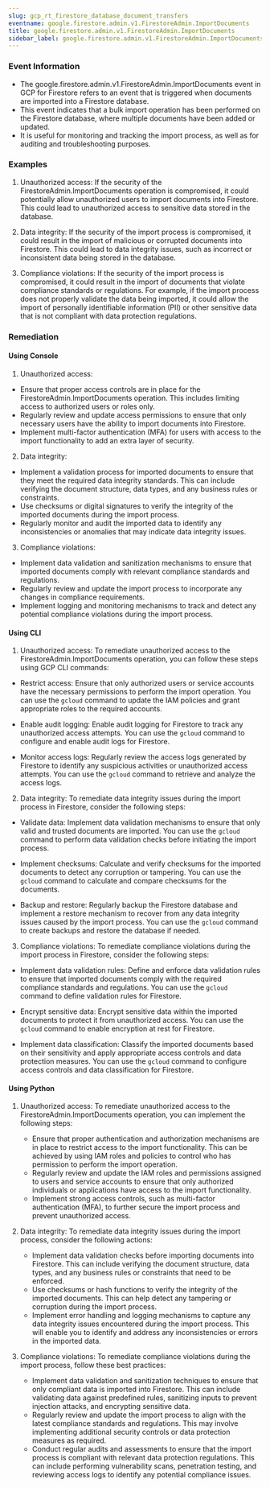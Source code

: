 ```yaml
--- 
slug: gcp_rt_firestore_database_document_transfers
eventname: google.firestore.admin.v1.FirestoreAdmin.ImportDocuments
title: google.firestore.admin.v1.FirestoreAdmin.ImportDocuments
sidebar_label: google.firestore.admin.v1.FirestoreAdmin.ImportDocuments
---
```

                       
### Event Information

- The google.firestore.admin.v1.FirestoreAdmin.ImportDocuments event in GCP for Firestore refers to an event that is triggered when documents are imported into a Firestore database.
- This event indicates that a bulk import operation has been performed on the Firestore database, where multiple documents have been added or updated.
- It is useful for monitoring and tracking the import process, as well as for auditing and troubleshooting purposes.


### Examples

1. Unauthorized access: If the security of the FirestoreAdmin.ImportDocuments operation is compromised, it could potentially allow unauthorized users to import documents into Firestore. This could lead to unauthorized access to sensitive data stored in the database.

2. Data integrity: If the security of the import process is compromised, it could result in the import of malicious or corrupted documents into Firestore. This could lead to data integrity issues, such as incorrect or inconsistent data being stored in the database.

3. Compliance violations: If the security of the import process is compromised, it could result in the import of documents that violate compliance standards or regulations. For example, if the import process does not properly validate the data being imported, it could allow the import of personally identifiable information (PII) or other sensitive data that is not compliant with data protection regulations.

### Remediation

#### Using Console

1. Unauthorized access:
- Ensure that proper access controls are in place for the FirestoreAdmin.ImportDocuments operation. This includes limiting access to authorized users or roles only.
- Regularly review and update access permissions to ensure that only necessary users have the ability to import documents into Firestore.
- Implement multi-factor authentication (MFA) for users with access to the import functionality to add an extra layer of security.

2. Data integrity:
- Implement a validation process for imported documents to ensure that they meet the required data integrity standards. This can include verifying the document structure, data types, and any business rules or constraints.
- Use checksums or digital signatures to verify the integrity of the imported documents during the import process.
- Regularly monitor and audit the imported data to identify any inconsistencies or anomalies that may indicate data integrity issues.

3. Compliance violations:
- Implement data validation and sanitization mechanisms to ensure that imported documents comply with relevant compliance standards and regulations.
- Regularly review and update the import process to incorporate any changes in compliance requirements.
- Implement logging and monitoring mechanisms to track and detect any potential compliance violations during the import process.

#### Using CLI

1. Unauthorized access: To remediate unauthorized access to the FirestoreAdmin.ImportDocuments operation, you can follow these steps using GCP CLI commands:

- Restrict access: Ensure that only authorized users or service accounts have the necessary permissions to perform the import operation. You can use the `gcloud` command to update the IAM policies and grant appropriate roles to the required accounts.

- Enable audit logging: Enable audit logging for Firestore to track any unauthorized access attempts. You can use the `gcloud` command to configure and enable audit logs for Firestore.

- Monitor access logs: Regularly review the access logs generated by Firestore to identify any suspicious activities or unauthorized access attempts. You can use the `gcloud` command to retrieve and analyze the access logs.

2. Data integrity: To remediate data integrity issues during the import process in Firestore, consider the following steps:

- Validate data: Implement data validation mechanisms to ensure that only valid and trusted documents are imported. You can use the `gcloud` command to perform data validation checks before initiating the import process.

- Implement checksums: Calculate and verify checksums for the imported documents to detect any corruption or tampering. You can use the `gcloud` command to calculate and compare checksums for the documents.

- Backup and restore: Regularly backup the Firestore database and implement a restore mechanism to recover from any data integrity issues caused by the import process. You can use the `gcloud` command to create backups and restore the database if needed.

3. Compliance violations: To remediate compliance violations during the import process in Firestore, consider the following steps:

- Implement data validation rules: Define and enforce data validation rules to ensure that imported documents comply with the required compliance standards and regulations. You can use the `gcloud` command to define validation rules for Firestore.

- Encrypt sensitive data: Encrypt sensitive data within the imported documents to protect it from unauthorized access. You can use the `gcloud` command to enable encryption at rest for Firestore.

- Implement data classification: Classify the imported documents based on their sensitivity and apply appropriate access controls and data protection measures. You can use the `gcloud` command to configure access controls and data classification for Firestore.

#### Using Python

1. Unauthorized access: To remediate unauthorized access to the FirestoreAdmin.ImportDocuments operation, you can implement the following steps:
   - Ensure that proper authentication and authorization mechanisms are in place to restrict access to the import functionality. This can be achieved by using IAM roles and policies to control who has permission to perform the import operation.
   - Regularly review and update the IAM roles and permissions assigned to users and service accounts to ensure that only authorized individuals or applications have access to the import functionality.
   - Implement strong access controls, such as multi-factor authentication (MFA), to further secure the import process and prevent unauthorized access.

2. Data integrity: To remediate data integrity issues during the import process, consider the following actions:
   - Implement data validation checks before importing documents into Firestore. This can include verifying the document structure, data types, and any business rules or constraints that need to be enforced.
   - Use checksums or hash functions to verify the integrity of the imported documents. This can help detect any tampering or corruption during the import process.
   - Implement error handling and logging mechanisms to capture any data integrity issues encountered during the import process. This will enable you to identify and address any inconsistencies or errors in the imported data.

3. Compliance violations: To remediate compliance violations during the import process, follow these best practices:
   - Implement data validation and sanitization techniques to ensure that only compliant data is imported into Firestore. This can include validating data against predefined rules, sanitizing inputs to prevent injection attacks, and encrypting sensitive data.
   - Regularly review and update the import process to align with the latest compliance standards and regulations. This may involve implementing additional security controls or data protection measures as required.
   - Conduct regular audits and assessments to ensure that the import process is compliant with relevant data protection regulations. This can include performing vulnerability scans, penetration testing, and reviewing access logs to identify any potential compliance issues.


 